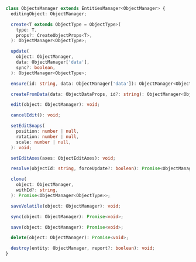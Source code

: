 ```ts
class ObjectsManager extends EntitiesManager<ObjectManager> {
  editingObject: ObjectManager;

  create<T extends ObjectType = ObjectType>(
    type: T,
    props?: CreateObjectProps<T>,
  ): ObjectManager<ObjectType>;

  update(
    object: ObjectManager,
    data: ObjectManager['data'],
    sync?: boolean,
  ): ObjectManager<ObjectType>;

  ensure(id: string, data: ObjectManager['data']): ObjectManager<ObjectType>;

  createFromData(data: ObjectDataProps, id?: string): ObjectManager<ObjectType>;

  edit(object: ObjectManager): void;

  cancelEdit(): void;

  setEditSnaps(
    position: number | null,
    rotation: number | null,
    scale: number | null,
  ): void;

  setEditAxes(axes: ObjectEditAxes): void;

  resolve(objectId: string, forceUpdate?: boolean): Promise<ObjectManager>;

  clone(
    object: ObjectManager,
    withId?: string,
  ): Promise<ObjectManager<ObjectType>>;

  saveVolatile(object: ObjectManager): void;

  sync(object: ObjectManager): Promise<void>;

  save(object: ObjectManager): Promise<void>;

  delete(object: ObjectManager): Promise<void>;

  destroy(entity: ObjectManager, report?: boolean): void;
}
```
